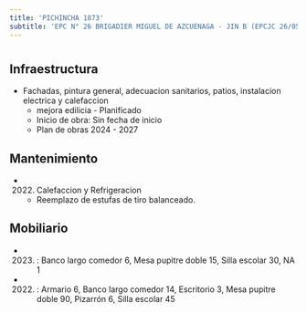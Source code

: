```yaml
---
title: 'PICHINCHA 1873'
subtitle: 'EPC N° 26 BRIGADIER MIGUEL DE AZCUENAGA - JIN B (EPCJC 26/05°)'
---
```


#
## Infraestructura

* Fachadas, pintura general, adecuacion sanitarios, patios, instalacion electrica y calefaccion 
    + mejora edilicia - Planificado 
    + Inicio de obra: Sin fecha de inicio 
    + Plan de obras 2024 - 2027 






## Mantenimiento

*  (2022) Calefaccion y Refrigeracion 
    + Reemplazo de estufas de tiro balanceado.





## Mobiliario

*  (2023) : Banco largo comedor 6, Mesa pupitre doble 15, Silla escolar 30, NA 1 

*  (2022) : Armario 6, Banco largo comedor 14, Escritorio 3, Mesa pupitre doble 90, Pizarrón 6, Silla escolar 45 




